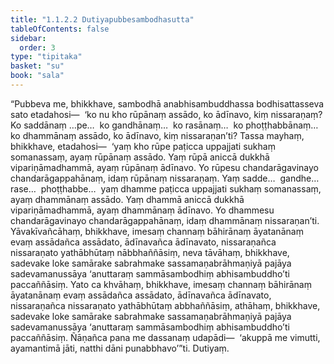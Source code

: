 ```yaml
---
title: "1.1.2.2 Dutiyapubbesambodhasutta"
tableOfContents: false
sidebar:
  order: 3
type: "tipitaka"
basket: "su"
book: "sala"
---
```



<DynamicBreadcrumb />

<Division number="14" book="sala">

<Paragraph number="33" book="sala">
“Pubbeva me, bhikkhave, sambodhā anabhisambuddhassa bodhisattasseva sato etadahosi—  ‘ko nu kho rūpānaṃ assādo, ko ādīnavo, kiṃ nissaraṇaṃ? Ko saddānaṃ …pe…  ko gandhānaṃ…  ko rasānaṃ…  ko phoṭṭhabbānaṃ…  ko dhammānaṃ assādo, ko ādīnavo, kiṃ nissaraṇan’ti? Tassa mayhaṃ, bhikkhave, etadahosi—  ‘yaṃ kho rūpe paṭicca uppajjati sukhaṃ somanassaṃ, ayaṃ rūpānaṃ assādo. Yaṃ rūpā aniccā dukkhā vipariṇāmadhammā, ayaṃ rūpānaṃ ādīnavo. Yo rūpesu chandarāgavinayo chandarāgappahānaṃ, idaṃ rūpānaṃ nissaraṇaṃ. Yaṃ sadde…  gandhe…  rase…  phoṭṭhabbe…  yaṃ dhamme paṭicca uppajjati sukhaṃ somanassaṃ, ayaṃ dhammānaṃ assādo. Yaṃ dhammā aniccā dukkhā vipariṇāmadhammā, ayaṃ dhammānaṃ ādīnavo. Yo dhammesu chandarāgavinayo chandarāgappahānaṃ, idaṃ dhammānaṃ nissaraṇan’ti.
</Paragraph>

<Paragraph number="34" book="sala">
Yāvakīvañcāhaṃ, bhikkhave, imesaṃ channaṃ bāhirānaṃ āyatanānaṃ evaṃ assādañca assādato, ādīnavañca ādīnavato, nissaraṇañca nissaraṇato yathābhūtaṃ nābbhaññāsiṃ, neva tāvāhaṃ, bhikkhave, sadevake loke samārake sabrahmake sassamaṇabrāhmaṇiyā pajāya sadevamanussāya ‘anuttaraṃ sammāsambodhiṃ abhisambuddho’ti paccaññāsiṃ. Yato ca khvāhaṃ, bhikkhave, imesaṃ channaṃ bāhirānaṃ āyatanānaṃ evaṃ assādañca assādato, ādīnavañca ādīnavato, nissaraṇañca nissaraṇato yathābhūtaṃ abbhaññāsiṃ, athāhaṃ, bhikkhave, sadevake loke samārake sabrahmake sassamaṇabrāhmaṇiyā pajāya sadevamanussāya ‘anuttaraṃ sammāsambodhiṃ abhisambuddho’ti paccaññāsiṃ. Ñāṇañca pana me dassanaṃ udapādi—  ‘akuppā me vimutti, ayamantimā jāti, natthi dāni punabbhavo’”ti.

</Paragraph>
</Division>

<Paragraph number="35" type="center" book="sala">
Dutiyaṃ.
</Paragraph>